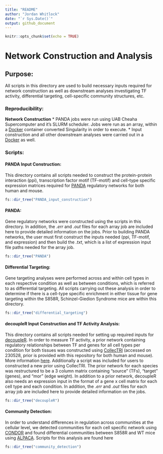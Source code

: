 ```yaml
---
title: "README"
author: "Jordan Whitlock"
date: "`r Sys.Date()`"
output: github_document
---
```


```r
knitr::opts_chunk$set(echo = TRUE)
```

# Network Construction and Analysis

## Purpose:
All scripts in this directory are used to build necessary inputs required for network construction as well as downstream analyses investigating TF activity, differential targeting, cell-specific community structures, etc.

### Reproducibility:

**Network Construction**
* PANDA jobs were run using UAB Cheaha Supercomputer and it's SLURM scheduler. Jobs were run as an array, within a [Docker](https://hub.docker.com/repository/docker/jordanwhitlock/setbp1_manuscript_panda_1.0.1/general) container converted Singularity in order to execute.
* Input construction and all other downstream analyses were carried out in a [Docker](https://hub.docker.com/repository/docker/jordanwhitlock/setbp1_manuscript/general) as well.

### Scripts:

#### PANDA Input Construction:
This directory contains all scripts needed to construct the protein-protein interaction (ppi), transcription factor motif (TF-motif) and cell-type specific expression matrices required for [PANDA](https://netzoo.github.io/zooanimals/panda/) regulatory networks for both human and mouse.

```r
fs::dir_tree("PANDA_input_construction")
```

#### PANDA:
Gene regulatory networks were constructed using the scripts in this directory. In addition, the *.err* and *.out* files for each array job are included here to provide detailed information on the jobs. Prior to building PANDA networks, the user must first construct the inputs needed (ppi, TF-motif, and expression) and then build the *.txt*, which is a list of expression input file paths needed for the array job.

```r
fs::dir_tree("PANDA")
```

#### Differential Targeting:
Gene targeting analyses were performed across and within cell types in each respective condition as well as between conditions, which is referred to as differential targeting. All scripts carrying out these analysis in order to determine if there is a cell-type specific enrichment in either tissue for gene targeting within the S858R, Schinzel-Giedion Syndrome mice are within this directory. 

```r
fs::dir_tree("differential_targeting")
```

#### decoupleR Input Construction and TF Activity Analysis:
This directory contains all scripts needed for setting up required inputs for [decoupleR](https://saezlab.github.io/decoupleR/). In order to measure TF activity, a prior network containing regulatory relationships between TF and genes for all cell types per condition for both tissues was constructed using [CollecTRI](https://github.com/saezlab/CollecTRI) (accessed on 230528, prior is provided with this repository for both human and mouse). More information [here](https://www.biorxiv.org/content/10.1101/2023.03.30.534849v1). Additionally a script was included for users to constructed a new prior using CollecTRI. The prior network for each species was restructured to be a 3 column matrix containing "source" (TFs), "target" (genes), and "mor" (edge weight). In addition to a prior network, decoupleR also needs an expression input in the format of a gene x cell matrix for each cell type and each condition. In addition, the *.err* and *.out* files for each array job are included here to provide detailed information on the jobs.
```r
fs::dir_tree("decoupleR")
```

#### Community Detection:
In order to understand differences in regulation across communities at the cellular level, we detected communities for each cell specific network using [CONDOR](https://netzoo.github.io/zooanimals/condor/) and found differential communities between S858R and WT mice using [ALPACA](https://netzoo.github.io/zooanimals/alpaca/). Scripts for this analysis are found here

```r
fs::dir_tree("community_detection")
```

